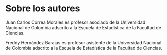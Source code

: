 # Sobre los autores {-}

Juan Carlos Correa Morales es profesor asociado de la Universidad Nacional de Colombia adscrito a la Escuela de Estadística de la Facultad de Ciencias.

Freddy Hernández Barajas es profesor asistente de la Universidad Nacional de Colombia adscrito a la Escuela de Estadística de la Facultad de Ciencias.
